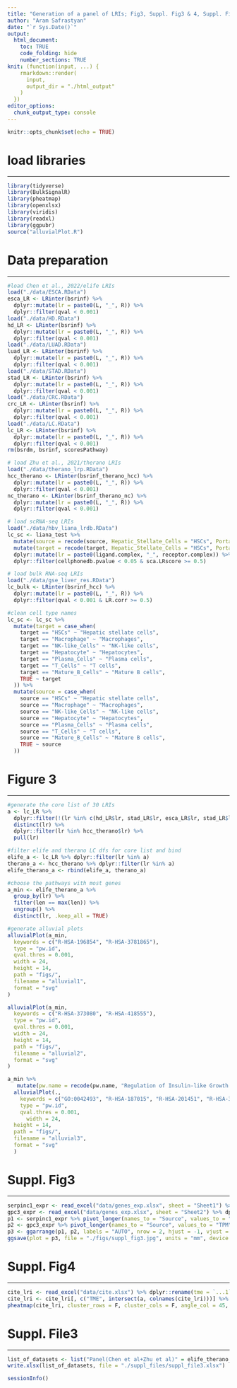 ```yaml
---
title: "Generation of a panel of LRIs; Fig3, Suppl. Fig3 & 4, Suppl. File3"
author: "Aram Safrastyan"
date: "`r Sys.Date()`"
output:
  html_document: 
    toc: TRUE
    code_folding: hide
    number_sections: TRUE
knit: (function(input, ...) {
    rmarkdown::render(
      input,
      output_dir = "./html_output"
    )
  })
editor_options: 
  chunk_output_type: console
---
```


```r
knitr::opts_chunk$set(echo = TRUE)
```

<style type="text/css">
.main-container {
  max-width: 1500px;
  margin-left: auto;
  margin-right: auto;
}
</style>

# load libraries
***

```r
library(tidyverse)
library(BulkSignalR)
library(pheatmap)
library(openxlsx)
library(viridis)
library(readxl)
library(ggpubr)
source("alluvialPlot.R")
```

# Data preparation
***

```r
#load Chen et al., 2022/elife LRIs
load("./data/ESCA.RData")
esca_LR <- LRinter(bsrinf) %>%
  dplyr::mutate(lr = paste0(L, "_", R)) %>%
  dplyr::filter(qval < 0.001)
load("./data/HD.RData")
hd_LR <- LRinter(bsrinf) %>%
  dplyr::mutate(lr = paste0(L, "_", R)) %>%
  dplyr::filter(qval < 0.001)
load("./data/LUAD.RData")
luad_LR <- LRinter(bsrinf) %>%
  dplyr::mutate(lr = paste0(L, "_", R)) %>%
  dplyr::filter(qval < 0.001)
load("./data/STAD.RData")
stad_LR <- LRinter(bsrinf) %>%
  dplyr::mutate(lr = paste0(L, "_", R)) %>%
  dplyr::filter(qval < 0.001)
load("./data/CRC.RData")
crc_LR <- LRinter(bsrinf) %>%
  dplyr::mutate(lr = paste0(L, "_", R)) %>%
  dplyr::filter(qval < 0.001)
load("./data/LC.RData")
lc_LR <- LRinter(bsrinf) %>%
  dplyr::mutate(lr = paste0(L, "_", R)) %>%
  dplyr::filter(qval < 0.001)
rm(bsrdm, bsrinf, scoresPathway)

# load Zhu et al., 2021/therano LRIs
load("./data/therano_lrp.RData")
hcc_therano <- LRinter(bsrinf_therano_hcc) %>%
  dplyr::mutate(lr = paste0(L, "_", R)) %>%
  dplyr::filter(qval < 0.001)
nc_therano <- LRinter(bsrinf_therano_nc) %>%
  dplyr::mutate(lr = paste0(L, "_", R)) %>%
  dplyr::filter(qval < 0.001)

# load scRNA-seq LRIs 
load("./data/hbv_liana_lrdb.RData")
lc_sc <- liana_test %>%
  mutate(source = recode(source, Hepatic_Stellate_Cells = "HSCs", Portal_endothelial_Cells = "PECs")) %>%
  mutate(target = recode(target, Hepatic_Stellate_Cells = "HSCs", Portal_endothelial_Cells = "PECs")) %>%
  dplyr::mutate(lr = paste0(ligand.complex, "_", receptor.complex)) %>%
  dplyr::filter(cellphonedb.pvalue < 0.05 & sca.LRscore >= 0.5)

# load bulk RNA-seq LRIs 
load("./data/gse_liver_res.RData")
lc_bulk <- LRinter(bsrinf_hcc) %>%
  dplyr::mutate(lr = paste0(L, "_", R)) %>%
  dplyr::filter(qval < 0.001 & LR.corr >= 0.5)

#clean cell type names
lc_sc <- lc_sc %>%
  mutate(target = case_when(
    target == "HSCs" ~ "Hepatic stellate cells",
    target == "Macrophage" ~ "Macrophages",
    target == "NK-like_Cells" ~ "NK-like cells",
    target == "Hepatocyte" ~ "Hepatocytes",
    target == "Plasma_Cells" ~ "Plasma cells",
    target == "T_Cells" ~ "T cells",
    target == "Mature_B_Cells" ~ "Mature B cells",
    TRUE ~ target
  )) %>%
  mutate(source = case_when(
    source == "HSCs" ~ "Hepatic stellate cells",
    source == "Macrophage" ~ "Macrophages",
    source == "NK-like_Cells" ~ "NK-like cells",
    source == "Hepatocyte" ~ "Hepatocytes",
    source == "Plasma_Cells" ~ "Plasma cells",
    source == "T_Cells" ~ "T cells",
    source == "Mature_B_Cells" ~ "Mature B cells",
    TRUE ~ source
  ))
```

# Figure 3
***

```r
#generate the core list of 30 LRIs
a <- lc_LR %>%
  dplyr::filter(!(lr %in% c(hd_LR$lr, stad_LR$lr, esca_LR$lr, stad_LR$lr, crc_LR$lr, luad_LR$lr, nc_therano$lr)) & (lr %in% lc_bulk$lr | lr %in% lc_sc$lr)) %>%
  distinct(lr) %>%
  dplyr::filter(lr %in% hcc_therano$lr) %>%
  pull(lr)

#filter elife and therano LC dfs for core list and bind
elife_a <- lc_LR %>% dplyr::filter(lr %in% a)
therano_a <- hcc_therano %>% dplyr::filter(lr %in% a)
elife_therano_a <- rbind(elife_a, therano_a)

#choose the pathways with most genes
a_min <- elife_therano_a %>%
  group_by(lr) %>%
  filter(len == max(len)) %>%
  ungroup() %>%
  distinct(lr, .keep_all = TRUE)

#generate alluvial plots
alluvialPlot(a_min,
  keywords = c("R-HSA-196854", "R-HSA-3781865"),
  type = "pw.id",
  qval.thres = 0.001,
  width = 24,
  height = 14,
  path = "figs/",
  filename = "alluvial1",
  format = "svg"
)

alluvialPlot(a_min,
  keywords = c("R-HSA-373080", "R-HSA-418555"),
  type = "pw.id",
  qval.thres = 0.001,
  width = 24,
  height = 14,
  path = "figs/",
  filename = "alluvial2",
  format = "svg"
)

a_min %>%
   mutate(pw.name = recode(pw.name, "Regulation of Insulin-like Growth Factor (IGF) transport and uptake by Insulin-like Growth Factor Binding Proteins (IGFBPs)" = "Regulation of IGF transport and uptake by IGFBPs")) %>% 
  alluvialPlot(.,
    keywords = c("GO:0042493", "R-HSA-187015", "R-HSA-201451", "R-HSA-381426", "GO:0051897", "R-HSA-3858494"),
    type = "pw.id",
    qval.thres = 0.001,
      width = 24,
  height = 14,
  path = "figs/",
  filename = "alluvial3",
  format = "svg"
  ) 
```

# Suppl. Fig3
***

```r
serpinc1_expr <- read_excel("data/genes_exp.xlsx", sheet = "Sheet1") %>% dplyr::rename(cancer = `...1`)
gpc3_expr <- read_excel("data/genes_exp.xlsx", sheet = "Sheet2") %>% dplyr::rename(cancer = `...1`)
p1 <- serpinc1_expr %>% pivot_longer(names_to = "Source", values_to = "TPM", !cancer) %>%  ggplot(., aes(x = cancer, y = TPM, fill = Source)) + geom_bar(stat="identity", position = "dodge") + scale_fill_manual(values = c(Tumor = "red", Normal = "blue")) + ylab("TPM (SERPINC1)") + theme_pubclean(base_size = 18, base_family = "Helvetica") + theme(plot.title = element_text(hjust = 0.5, vjust = 2.5, face = "bold", size = 20), axis.text.x = element_text(angle = 30, family = "Helvetica", hjust = 1, vjust = 1), axis.title.x = element_blank())
p2 <- gpc3_expr %>% pivot_longer(names_to = "Source", values_to = "TPM", !cancer) %>%  ggplot(., aes(x = cancer, y = TPM, fill = Source)) + geom_bar(stat="identity", position = "dodge") + scale_fill_manual(values = c(Tumor = "red", Normal = "blue")) + ylab("TPM (GPC3)") + theme_pubclean(base_size = 18, base_family = "Helvetica") + theme(plot.title = element_text(hjust = 0.5, vjust = 2.5, face = "bold", size = 20), axis.text.x = element_text(angle = 30, family = "Helvetica", hjust = 1, vjust = 1), axis.title.x = element_blank())
p3 <- ggarrange(p1, p2, labels = "AUTO", nrow = 2, hjust = -1, vjust = -0.1, font.label = list(size = 20, family = "Helvetica"), common.legend = T)
ggsave(plot = p3, file = "./figs/suppl_fig3.jpg", units = "mm", device = "jpeg", height = 180, width = 350, scaling = 1, limitsize = FALSE)
```

# Suppl. Fig4
***

```r
cite_lri <- read_excel("data/cite.xlsx") %>% dplyr::rename(tme = `...1`) %>% janitor::clean_names(case = "all_caps") 
cite_lri <- cite_lri[, c("TME", intersect(a, colnames(cite_lri)))] %>% column_to_rownames(var = "TME")
pheatmap(cite_lri, cluster_rows = F, cluster_cols = F, angle_col = 45, labels_row = c("cancer-cancer", "cancer-stroma", "normal-normal", "stroma-cancer", "stroma-stroma"), labels_col = str_replace(colnames(cite_lri), "_", "-"), filename = "./figs/suppl_fig4.pdf", width = 15)
```

# Suppl. File3
***

```r
list_of_datasets <- list("Panel(Chen et al+Zhu et al)" = elife_therano_a)
write.xlsx(list_of_datasets, file = "./suppl_files/suppl_file3.xlsx")
```

```r
sessionInfo()
```
